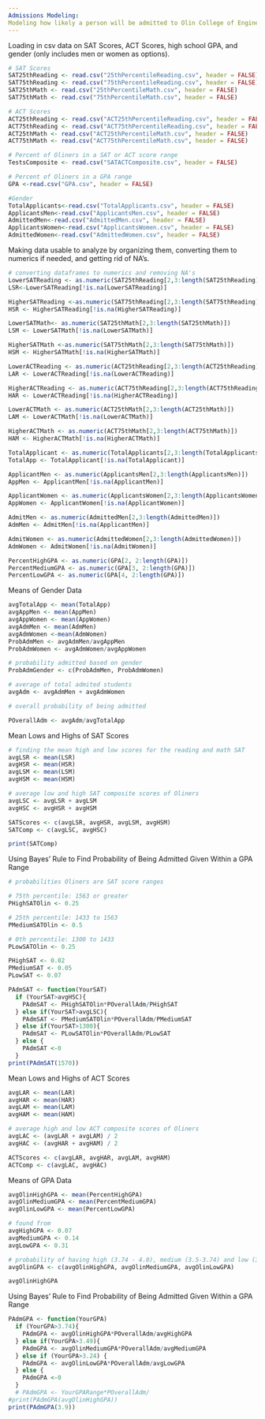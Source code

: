 ---
Admissions Modeling:
Modeling how likely a person will be admitted to Olin College of Engineering based on how similar they are to already admitted Olin students based on SAT Scores/ACT Scores, high school GPA, and gender (add more?take away some?)
---

Loading in csv data on SAT Scores, ACT Scores, high school GPA, and gender (only includes men or women as options). 
```{r}
# SAT Scores
SAT25thReading <- read.csv("25thPercentileReading.csv", header = FALSE)
SAT75thReading <- read.csv("75thPercentileReading.csv", header = FALSE)
SAT25thMath <- read.csv("25thPercentileMath.csv", header = FALSE)
SAT75thMath <- read.csv("75thPercentileMath.csv", header = FALSE)

# ACT Scores
ACT25thReading <- read.csv("ACT25thPercentileReading.csv", header = FALSE)
ACT75thReading <- read.csv("ACT75thPercentileReading.csv", header = FALSE)
ACT25thMath <- read.csv("ACT25thPercentileMath.csv", header = FALSE)
ACT75thMath <- read.csv("ACT75thPercentileMath.csv", header = FALSE)

# Percent of Oliners in a SAT or ACT score range
TestsComposite <- read.csv("SATACTComposite.csv", header = FALSE)

# Percent of Oliners in a GPA range
GPA <-read.csv("GPA.csv", header = FALSE)

#Gender
TotalApplicants<-read.csv("TotalApplicants.csv", header = FALSE)
ApplicantsMen<-read.csv("ApplicantsMen.csv", header = FALSE)
AdmittedMen<-read.csv("AdmittedMen.csv", header = FALSE)
ApplicantsWomen<-read.csv("ApplicantsWomen.csv", header = FALSE)
AdmittedWomen<-read.csv("AdmittedWomen.csv", header = FALSE)
```
Making data usable to analyze by organizing them, converting them to numerics if needed, and getting rid of NA's. 
```{r}
# converting dataframes to numerics and removing NA's
LowerSATReading <- as.numeric(SAT25thReading[2,3:length(SAT25thReading)])
LSR<-LowerSATReading[!is.na(LowerSATReading)]

HigherSATReading <-as.numeric(SAT75thReading[2,3:length(SAT75thReading)])
HSR <- HigherSATReading[!is.na(HigherSATReading)]

LowerSATMath<- as.numeric(SAT25thMath[2,3:length(SAT25thMath)])
LSM <- LowerSATMath[!is.na(LowerSATMath)]

HigherSATMath <-as.numeric(SAT75thMath[2,3:length(SAT75thMath)])
HSM <- HigherSATMath[!is.na(HigherSATMath)]

LowerACTReading <- as.numeric(ACT25thReading[2,3:length(ACT25thReading)])
LAR <- LowerACTReading[!is.na(LowerACTReading)]

HigherACTReading <- as.numeric(ACT75thReading[2,3:length(ACT75thReading)])
HAR <- LowerACTReading[!is.na(HigherACTReading)]

LowerACTMath <- as.numeric(ACT25thMath[2,3:length(ACT25thMath)])
LAM <- LowerACTMath[!is.na(LowerACTMath)]

HigherACTMath <- as.numeric(ACT75thMath[2,3:length(ACT75thMath)])
HAM <- HigherACTMath[!is.na(HigherACTMath)]

TotalApplicant <- as.numeric(TotalApplicants[2,3:length(TotalApplicants)])
TotalApp <- TotalApplicant[!is.na(TotalApplicant)]

ApplicantMen <- as.numeric(ApplicantsMen[2,3:length(ApplicantsMen)])
AppMen <- ApplicantMen[!is.na(ApplicantMen)]

ApplicantWomen <- as.numeric(ApplicantsWomen[2,3:length(ApplicantsWomen)])
AppWomen <- ApplicantWomen[!is.na(ApplicantWomen)]

AdmitMen <- as.numeric(AdmittedMen[2,3:length(AdmittedMen)])
AdmMen <- AdmitMen[!is.na(ApplicantMen)]

AdmitWomen <- as.numeric(AdmittedWomen[2,3:length(AdmittedWomen)])
AdmWomen <- AdmitWomen[!is.na(AdmitWomen)]

PercentHighGPA <- as.numeric(GPA[2, 2:length(GPA)])
PercentMediumGPA <- as.numeric(GPA[3, 2:length(GPA)])
PercentLowGPA <- as.numeric(GPA[4, 2:length(GPA)])
```

Means of Gender Data
```{r}
avgTotalApp <- mean(TotalApp)
avgAppMen <- mean(AppMen)
avgAppWomen <- mean(AppWomen)
avgAdmMen <- mean(AdmMen)
avgAdmWomen <-mean(AdmWomen)
ProbAdmMen <- avgAdmMen/avgAppMen
ProbAdmWomen <- avgAdmWomen/avgAppWomen

# probability admitted based on gender
ProbAdmGender <- c(ProbAdmMen, ProbAdmWomen)

# average of total admited students 
avgAdm <- avgAdmMen + avgAdmWomen

# overall probability of being admitted

POverallAdm <- avgAdm/avgTotalApp
```

Mean Lows and Highs of SAT Scores
```{r}
# finding the mean high and low scores for the reading and math SAT
avgLSR <- mean(LSR)
avgHSR <- mean(HSR)
avgLSM <- mean(LSM)
avgHSM <- mean(HSM)

# average low and high SAT composite scores of Oliners
avgLSC <- avgLSR + avgLSM
avgHSC <- avgHSR + avgHSM

SATScores <- c(avgLSR, avgHSR, avgLSM, avgHSM)
SATComp <- c(avgLSC, avgHSC)

print(SATComp)
```
Using Bayes' Rule to Find Probability of Being Admitted Given Within a GPA Range

```{r}
# probabilities Oliners are SAT score ranges

# 75th percentile: 1563 or greater
PHighSATOlin <- 0.25

# 25th percentile: 1433 to 1563
PMediumSATOlin <- 0.5

# 0th percentile: 1300 to 1433
PLowSATOlin <- 0.25

PHighSAT <- 0.02
PMediumSAT <- 0.05
PLowSAT <- 0.07

PAdmSAT <- function(YourSAT)
  if (YourSAT>avgHSC){
    PAdmSAT <- PHighSATOlin*POverallAdm/PHighSAT
  } else if(YourSAT>avgLSC){
    PAdmSAT <- PMediumSATOlin*POverallAdm/PMediumSAT
  } else if(YourSAT>1300){
    PAdmSAT <- PLowSATOlin*POverallAdm/PLowSAT
  } else {
    PAdmSAT <-0
  }
print(PAdmSAT(1570))
```

Mean Lows and Highs of ACT Scores
```{r}
avgLAR <- mean(LAR)
avgHAR <- mean(HAR)
avgLAM <- mean(LAM)
avgHAM <- mean(HAM)

# average high and low ACT composite scores of Oliners
avgLAC <- (avgLAR + avgLAM) / 2
avgHAC <- (avgHAR + avgHAM) / 2

ACTScores <- c(avgLAR, avgHAR, avgLAM, avgHAM)
ACTComp <- c(avgLAC, avgHAC)

```

Means of GPA Data
```{r}
avgOlinHighGPA <- mean(PercentHighGPA)
avgOlinMediumGPA <- mean(PercentMediumGPA)
avgOlinLowGPA <- mean(PercentLowGPA)

# found from 
avgHighGPA <- 0.07
avgMediumGPA <- 0.14
avgLowGPA <- 0.31

# probability of having high (3.74 - 4.0), medium (3.5-3.74) and low (3.25-3.49) GPAs given the student is at Olin
avgOlinGPA <- c(avgOlinHighGPA, avgOlinMediumGPA, avgOlinLowGPA)

avgOlinHighGPA
```

Using Bayes' Rule to Find Probability of Being Admitted Given Within a GPA Range
```{r}
PAdmGPA <- function(YourGPA)
  if (YourGPA>3.74){
    PAdmGPA <- avgOlinHighGPA*POverallAdm/avgHighGPA
  } else if(YourGPA>3.49){
    PAdmGPA <- avgOlinMediumGPA*POverallAdm/avgMediumGPA
  } else if (YourGPA>3.24) {
    PAdmGPA <- avgOlinLowGPA*POverallAdm/avgLowGPA
  } else {
    PAdmGPA <-0
  }
  # PAdmGPA <- YourGPARange*POverallAdm/
#print(PAdmGPA(avgOlinHighGPA))
print(PAdmGPA(3.9))


```